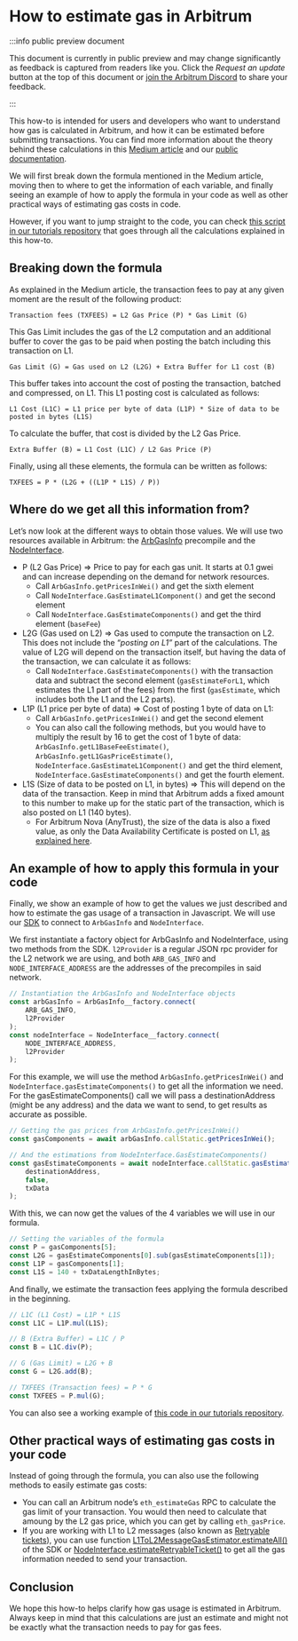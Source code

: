 # How to estimate gas in Arbitrum

:::info public preview document

This document is currently in public preview and may change significantly as feedback is captured from readers like you. Click the *Request an update* button at the top of this document or [join the Arbitrum Discord](https://discord.gg/arbitrum) to share your feedback.

:::

This how-to is intended for users and developers who want to understand how gas is calculated in Arbitrum, and how it can be estimated before submitting transactions. You can find more information about the theory behind these calculations in this [Medium article](https://medium.com/offchainlabs/understanding-arbitrum-2-dimensional-fees-fd1d582596c9) and our [public documentation](https://developer.arbitrum.io/arbos/gas). 

We will first break down the formula mentioned in the Medium article, moving then to where to get the information of each variable, and finally seeing an example of how to apply the formula in your code as well as other practical ways of estimating gas costs in code.

However, if you want to jump straight to the code, you can check [this script in our tutorials repository](https://github.com/OffchainLabs/arbitrum-tutorials/tree/master/packages/gas-estimation) that goes through all the calculations explained in this how-to.

## Breaking down the formula

As explained in the Medium article, the transaction fees to pay at any given moment are the result of the following product:

```
Transaction fees (TXFEES) = L2 Gas Price (P) * Gas Limit (G)
```

This Gas Limit includes the gas of the L2 computation and an additional buffer to cover the gas to be paid when posting the batch including this transaction on L1.

```
Gas Limit (G) = Gas used on L2 (L2G) + Extra Buffer for L1 cost (B)
```

This buffer takes into account the cost of posting the transaction, batched and compressed, on L1. This L1 posting cost is calculated as follows:

```
L1 Cost (L1C) = L1 price per byte of data (L1P) * Size of data to be posted in bytes (L1S)
```

To calculate the buffer, that cost is divided by the L2 Gas Price.

```
Extra Buffer (B) = L1 Cost (L1C) / L2 Gas Price (P)
```

Finally, using all these elements, the formula can be written as follows:

```
TXFEES = P * (L2G + ((L1P * L1S) / P))
```

## Where do we get all this information from?

Let’s now look at the different ways to obtain those values. We will use two resources available in Arbitrum: the [ArbGasInfo](https://arbiscan.io/address/0x000000000000000000000000000000000000006c) precompile and the [NodeInterface](https://developer.arbitrum.io/arbos/gas#nodeinterfacesol).

- P (L2 Gas Price) ⇒ Price to pay for each gas unit. It starts at 0.1 gwei and can increase depending on the demand for network resources.
    - Call `ArbGasInfo.getPricesInWei()` and get the sixth element
    - Call `NodeInterface.GasEstimateL1Component()` and get the second element
    - Call `NodeInterface.GasEstimateComponents()` and get the third element (`baseFee`)
- L2G (Gas used on L2) ⇒ Gas used to compute the transaction on L2. This does not include the “*posting on L1”* part of the calculations. The value of L2G will depend on the transaction itself, but having the data of the transaction, we can calculate it as follows:
    - Call `NodeInterface.GasEstimateComponents()` with the transaction data and subtract the second element (`gasEstimateForL1`, which estimates the L1 part of the fees) from the first (`gasEstimate`, which includes both the L1 and the L2 parts).
- L1P (L1 price per byte of data) ⇒ Cost of posting 1 byte of data on L1:
    - Call `ArbGasInfo.getPricesInWei()` and get the second element
    - You can also call the following methods, but you would have to multiply the result by 16 to get the cost of 1 byte of data: `ArbGasInfo.getL1BaseFeeEstimate()`, `ArbGasInfo.getL1GasPriceEstimate()`, `NodeInterface.GasEstimateL1Component()` and get the third element, `NodeInterface.GasEstimateComponents()` and get the fourth element.
- L1S (Size of data to be posted on L1, in bytes) ⇒ This will depend on the data of the transaction. Keep in mind that Arbitrum adds a fixed amount to this number to make up for the static part of the transaction, which is also posted on L1 (140 bytes).
    - For Arbitrum Nova (AnyTrust), the size of the data is also a fixed value, as only the Data Availability Certificate is posted on L1, [as explained here](https://developer.arbitrum.io/inside-anytrust#data-availability-certificates).

## An example of how to apply this formula in your code

Finally, we show an example of how to get the values we just described and how to estimate the gas usage of a transaction in Javascript. We will use our [SDK](https://github.com/OffchainLabs/arbitrum-sdk) to connect to `ArbGasInfo` and `NodeInterface`.

We first instantiate a factory object for ArbGasInfo and NodeInterface, using two methods from the SDK. `l2Provider` is a regular JSON rpc provider for the L2 network we are using, and both `ARB_GAS_INFO` and `NODE_INTERFACE_ADDRESS` are the addresses of the precompiles in said network.

```ts
// Instantiation the ArbGasInfo and NodeInterface objects
const arbGasInfo = ArbGasInfo__factory.connect(
    ARB_GAS_INFO,
    l2Provider
);
const nodeInterface = NodeInterface__factory.connect(
    NODE_INTERFACE_ADDRESS,
    l2Provider
);
```

For this example, we will use the method `ArbGasInfo.getPricesInWei()` and `NodeInterface.gasEstimateComponents()` to get all the information we need. For the gasEstimateComponents() call we will pass a destinationAddress (might be any address) and the data we want to send, to get results as accurate as possible.

```ts
// Getting the gas prices from ArbGasInfo.getPricesInWei()
const gasComponents = await arbGasInfo.callStatic.getPricesInWei();

// And the estimations from NodeInterface.GasEstimateComponents()
const gasEstimateComponents = await nodeInterface.callStatic.gasEstimateComponents(
    destinationAddress,
    false,
    txData
);
```

With this, we can now get the values of the 4 variables we will use in our formula.

```ts
// Setting the variables of the formula
const P = gasComponents[5];
const L2G = gasEstimateComponents[0].sub(gasEstimateComponents[1]);
const L1P = gasComponents[1];
const L1S = 140 + txDataLengthInBytes;
```

And finally, we estimate the transaction fees applying the formula described in the beginning.

```ts
// L1C (L1 Cost) = L1P * L1S
const L1C = L1P.mul(L1S);

// B (Extra Buffer) = L1C / P
const B = L1C.div(P);

// G (Gas Limit) = L2G + B
const G = L2G.add(B);

// TXFEES (Transaction fees) = P * G
const TXFEES = P.mul(G);
```

You can also see a working example of [this code in our tutorials repository](https://github.com/OffchainLabs/arbitrum-tutorials/tree/master/packages/gas-estimation).

## Other practical ways of estimating gas costs in your code

Instead of going through the formula, you can also use the following methods to easily estimate gas costs:

- You can call an Arbitrum node’s `eth_estimateGas`  RPC to calculate the gas limit of your transaction. You would then need to calculate that amoung by the L2 gas price, which you can get by calling `eth_gasPrice`.
- If you are working with L1 to L2 messages (also known as [Retryable tickets](https://developer.arbitrum.io/arbos/l1-to-l2-messaging)), you can use function [L1ToL2MessageGasEstimator.estimateAll()](https://github.com/OffchainLabs/arbitrum-sdk/blob/main/src/lib/message/L1ToL2MessageGasEstimator.ts#L215) of the SDK or [NodeInterface.estimateRetryableTicket()](https://github.com/OffchainLabs/nitro/blob/master/nodeInterface/NodeInterface.go#L120) to get all the gas information needed to send your transaction.

## Conclusion

We hope this how-to helps clarify how gas usage is estimated in Arbitrum. Always keep in mind that this calculations are just an estimate and might not be exactly what the transaction needs to pay for gas fees.